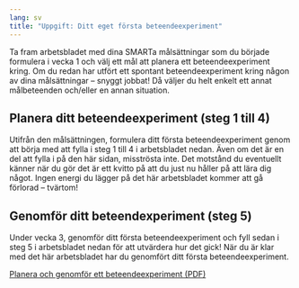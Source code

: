 ```yaml
---
lang: sv
title: "Uppgift: Ditt eget första beteendeexperiment"
---
```


Ta fram arbetsbladet med dina SMARTa målsättningar som du började formulera i vecka 1
och välj ett mål att planera ett beteendeexperiment kring. Om du redan har
utfört ett spontant beteendeexperiment kring någon av dina målsättningar -- snyggt
jobbat! Då väljer du helt enkelt ett annat målbeteenden och/eller en annan situation.

## Planera ditt beteendeexperiment (steg 1 till 4)

Utifrån den målsättningen, formulera ditt första beteendeexperiment genom att
börja med att fylla i steg 1 till 4 i arbetsbladet nedan. Även om det är en del
att fylla i på den här sidan, misströsta inte. Det motstånd du eventuellt känner
när du gör det är ett kvitto på att du just nu håller på att lära dig något.
Ingen energi du lägger på det här arbetsbladet kommer att gå förlorad --
tvärtom!

## Genomför ditt beteendexperiment (steg 5)

Under vecka 3, genomför ditt första beteendeexperiment och fyll sedan i
steg 5 i arbetsbladet nedan för att utvärdera hur det gick! När du är klar
med det här arbetsbladet har du genomfört ditt första beteendeexperiment.

::: {.content-visible when-format="html"}
[Planera och genomför ett beteendeexperiment (PDF)](forms/be.pdf)
:::